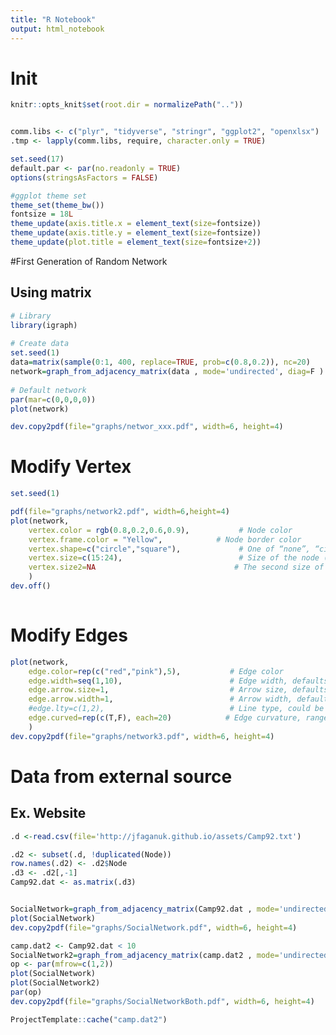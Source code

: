 ```yaml
---
title: "R Notebook"
output: html_notebook
---
```


# Init
```r
knitr::opts_knit$set(root.dir = normalizePath(".."))


comm.libs <- c("plyr", "tidyverse", "stringr", "ggplot2", "openxlsx")
.tmp <- lapply(comm.libs, require, character.only = TRUE)

set.seed(17)
default.par <- par(no.readonly = TRUE)
options(stringsAsFactors = FALSE)

#ggplot theme set
theme_set(theme_bw())
fontsize = 18L
theme_update(axis.title.x = element_text(size=fontsize))
theme_update(axis.title.y = element_text(size=fontsize))
theme_update(plot.title = element_text(size=fontsize+2))
```
#First Generation of Random Network

## Using matrix
```r
# Library
library(igraph)
 
# Create data
set.seed(1)
data=matrix(sample(0:1, 400, replace=TRUE, prob=c(0.8,0.2)), nc=20)
network=graph_from_adjacency_matrix(data , mode='undirected', diag=F )
 
# Default network
par(mar=c(0,0,0,0))
plot(network)

dev.copy2pdf(file="graphs/networ_xxx.pdf", width=6, height=4)
```
# Modify Vertex
```r
set.seed(1)

pdf(file="graphs/network2.pdf", width=6,height=4)
plot(network,
    vertex.color = rgb(0.8,0.2,0.6,0.9),           # Node color
    vertex.frame.color = "Yellow",            # Node border color
    vertex.shape=c("circle","square"),             # One of “none”, “circle”, “square”, “csquare”, “rectangle” “crectangle”, “vrectangle”, “pie”, “raster”, or “sphere”
    vertex.size=c(15:24),                          # Size of the node (default is 15)
    vertex.size2=NA                               # The second size of the node (e.g. for a rectangle)
    )
dev.off()
 
```
# Modify Edges
```r
plot(network,
    edge.color=rep(c("red","pink"),5),           # Edge color
    edge.width=seq(1,10),                        # Edge width, defaults to 1
    edge.arrow.size=1,                           # Arrow size, defaults to 1
    edge.arrow.width=1,                          # Arrow width, defaults to 1
    #edge.lty=c(1,2),                            # Line type, could be 0 or “blank”, 1 or “solid”, 2 or “dashed”, 3 or “dotted”, 4 or “dotdash”, 5 or “longdash”, 6 or “twodash”
    edge.curved=rep(c(T,F), each=20)            # Edge curvature, range 0-1 (FALSE sets it to 0, TRUE to 0.5)
    )
dev.copy2pdf(file="graphs/network3.pdf", width=6, height=4)
```
# Data from external source

## Ex. Website
```r
.d <-read.csv(file='http://jfaganuk.github.io/assets/Camp92.txt')

.d2 <- subset(.d, !duplicated(Node))
row.names(.d2) <- .d2$Node
.d3 <- .d2[,-1]
Camp92.dat <- as.matrix(.d3)


SocialNetwork=graph_from_adjacency_matrix(Camp92.dat , mode='undirected', weighted=T )
plot(SocialNetwork)
dev.copy2pdf(file="graphs/SocialNetwork.pdf", width=6, height=4)

camp.dat2 <- Camp92.dat < 10
SocialNetwork2=graph_from_adjacency_matrix(camp.dat2 , mode='undirected')
op <- par(mfrow=c(1,2))
plot(SocialNetwork)
plot(SocialNetwork2)
par(op)
dev.copy2pdf(file="graphs/SocialNetworkBoth.pdf", width=6, height=4)

ProjectTemplate::cache("camp.dat2")
```
